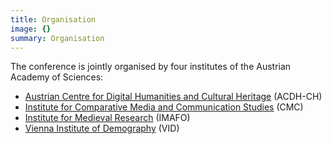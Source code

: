 ```yaml
---
title: Organisation
image: {}
summary: Organisation
---
```

The conference is jointly organised by four institutes of the Austrian Academy of Sciences:

* [Austrian Centre for Digital Humanities and Cultural Heritage](https://www.oeaw.ac.at/acdh/) (ACDH-CH)
* [Institute for Comparative Media and Communication Studies](https://www.oeaw.ac.at/cmc/) (CMC)
* [Institute for Medieval Research](https://www.oeaw.ac.at/en/imafo/home) (IMAFO)
* [Vienna Institute of Demography](https://www.oeaw.ac.at/vid) (VID)
